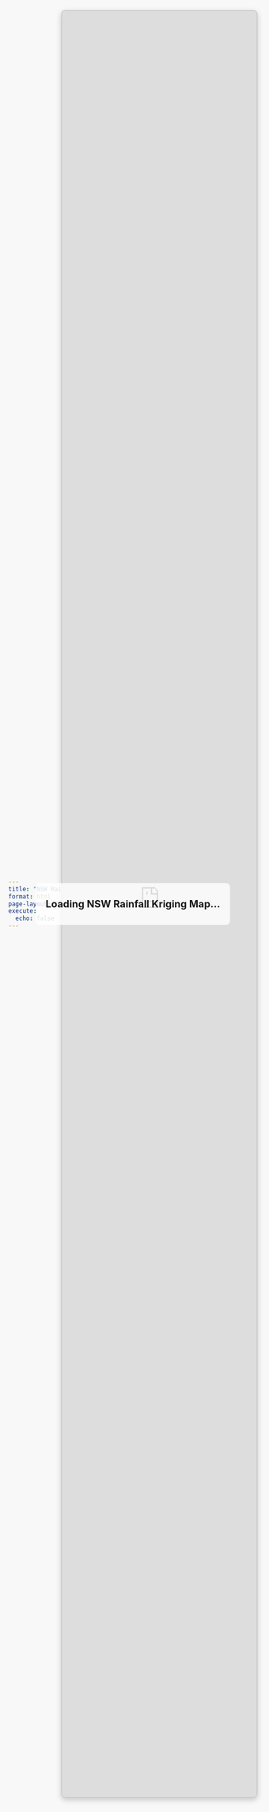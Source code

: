 ```yaml
---
title: "NSW Rainfall Kriging Map"
format: html
page-layout: full
execute: 
  echo: false
---
```



<!-- Full-page CSS for iframe and loading message -->
<style>
html, body {
  margin: 0;
  padding: 0;
  height: 100%;
  display: flex;
  justify-content: center;
  align-items: center;
  background-color: #f8f8f8; /* optional background */
}

/* iframe smaller than full page */
#shiny-iframe {
  width: 90vw;   /* 90% of viewport width */
  height: 90vh;  /* 90% of viewport height */
  border: 2px solid #ccc;
  border-radius: 8px;
  box-shadow: 0 4px 12px rgba(0,0,0,0.2);
}

/* Loading message */
#loading-message {
  position: absolute;
  top: 50%;
  left: 50%;
  transform: translate(-50%, -50%);
  font-size: 20px;
  font-weight: bold;
  text-align: center;
  z-index: 10;
  background-color: rgba(255,255,255,0.8);
  padding: 10px 20px;
  border-radius: 8px;
}
</style>

<!-- Loading message -->
<div id="loading-message">
  Loading NSW Rainfall Kriging Map...
</div>

<!-- Embed Shiny app -->
<iframe 
    id="shiny-iframe"
    src="https://uw1cdw-chen-sophie.shinyapps.io/climate-app/"
    onload="document.getElementById('loading-message').style.display='none';">
</iframe>

